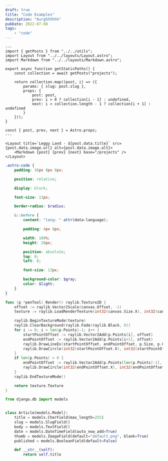```yaml
---
draft: true
title: "Code Examples"
description: "Aurghhhhhh"
pubDate: 2022-07-08
tags:
    - "code"
---
```


```astro
---
import { getPosts } from "../../utils";
import Layout from "../../layouts/Layout.astro";
import Markdown from "../../layouts/Markdown.astro";

export async function getStaticPaths() {
    const collection = await getPosts("projects");

    return collection.map((post, i) => ({
        params: { slug: post.slug },
        props: {
            post: post,
            prev: i > 0 ? collection[i - 1] : undefined,
            next: i < collection.length - 1 ? collection[i + 1] : undefined
        }
    }));
}

const { post, prev, next } = Astro.props;
---

<Layout title=`Leggy Land - ${post.data.title}` src={post.data.image.url} alt={post.data.image.alt}>
    <Markdown {post} {prev} {next} base="/projects" />
</Layout>
```

```scss
.astro-code {
    padding: 36px 8px 8px;

    position: relative;

    display: block;

    font-size: 13px;

    border-radius: $radius;

    &::before {
        content: "lang: " attr(data-language);

        padding: 4px 8px;

        width: 100%;
        height: 28px;

        position: absolute;
        top: 0;
        left: 0;

        font-size: 13px;

        background-color: $gray;
        color: $light;
    }
}
```

```go
func (p *penTool) Render() raylib.Texture2D {
	offset := raylib.Vector2Scale(canvas.Offset, -1)
	texture := raylib.LoadRenderTexture(int32(canvas.Size.X), int32(canvas.Size.Y))

	raylib.BeginTextureMode(texture)
	raylib.ClearBackground(raylib.Fade(raylib.Black, 0))
	for i := 0; i < len(p.Points)-1; i++ {
		startPointOffset := raylib.Vector2Add(p.Points[i], offset)
		endPointOffset := raylib.Vector2Add(p.Points[i+1], offset)
		raylib.DrawLineEx(startPointOffset, endPointOffset, p.Size, p.Color)
		raylib.DrawCircle(int32(startPointOffset.X), int32(startPointOffset.Y), p.Size/2, p.Color)
	}
	if len(p.Points) > 0 {
		endPointOffset := raylib.Vector2Add(p.Points[len(p.Points)-1], offset)
		raylib.DrawCircle(int32(endPointOffset.X), int32(endPointOffset.Y), p.Size/2, p.Color)
	}
	raylib.EndTextureMode()

	return texture.Texture
}
```

```python
from django.db import models


class Article(models.Model):
    title = models.CharField(max_length=255)
    slug = models.SlugField()
    body = models.TextField()
    date = models.DateTimeField(auto_now_add=True)
    thumb = models.ImageField(default="default.png", blank=True)
    published = models.BooleanField(default=False)

    def __str__(self):
        return self.title
```

